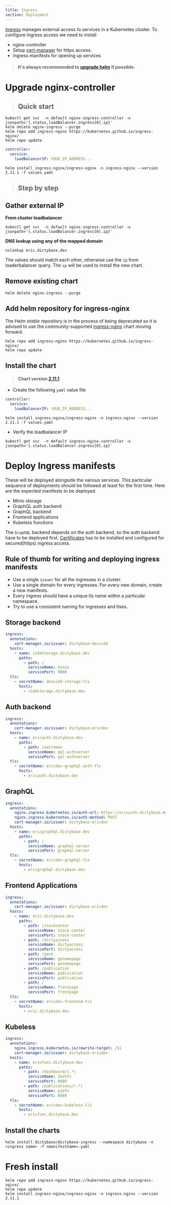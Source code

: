 ```yaml
---
title: Ingress
section: Deployment
---
```


[Ingress](https://kubernetes.io/docs/concepts/services-networking/ingress/#what-is-ingress)
manages external access to services in a Kubernetes cluster. To configure Ingress access we need to install

- nginx-controller
- Setup [cert-manager](/deployment/certificate) for https access.
- ingress manifests for opening up services

> #### It's always recommended to [upgrade helm](/deployment/helm) if possible.

# Upgrade nginx-controller

> ## Quick start

```shell
kubectl get svc  -n default nginx-ingress-controller -o jsonpath='{.status.loadBalancer.ingress[0].ip}'
helm delete nginx-ingress --purge
helm repo add ingress-nginx https://kubernetes.github.io/ingress-nginx/
helm repo update
```

```yaml
controller:
  service:
    loadBalancerIP: YOUR_IP_ADDRESS...
```

```shell
helm install ingress-nginx/ingress-nginx -n ingress-nginx --version 2.11.1 -f values.yaml
```

> ## Step by step

## Gather external IP

**From cluster loadbalancer**

```shell
kubectl get svc  -n default nginx-ingress-controller -o jsonpath='{.status.loadBalancer.ingress[0].ip}'
```

**DNS lookup using any of the mapped domain**

```shell
nslookup eric.dictybase.dev
```

The values should match each other, otherwise use the `ip` from loaderbalancer query. The `ip` will be
used to install the new chart.

## Remove existing chart

```shell
helm delete nginx-ingress --purge
```

## Add helm repository for ingress-nginx

The Helm _stable_ repository is in the process of being deprecated so it is advised to use the
community-supported [ingress-nginx](https://github.com/kubernetes/ingress-nginx) chart moving forward.

```shell
helm repo add ingress-nginx https://kubernetes.github.io/ingress-nginx/
helm repo update
```

## Install the chart

> #### Chart version [2.11.1](https://github.com/kubernetes/ingress-nginx/releases/tag/ingress-nginx-2.11.1)

- Create the following `yaml` value file

```yaml
controller:
  service:
    loadBalancerIP: YOUR_IP_ADDRESS...
```

```shell
helm install ingress-nginx/ingress-nginx -n ingress-nginx --version 2.11.1 -f values.yaml
```

- Verify the loadbalancer IP

```shell
kubectl get svc  -n default ingress-nginx-controller -o jsonpath='{.status.loadBalancer.ingress[0].ip}'
```

# Deploy Ingress manifests

These will be deployed alongside the various services. This particular sequence
of deployments should be followed at least for the first time. Here are the
expected manifests to be deployed.

- Minio storage
- GraphQL auth backend
- GraphQL backend
- Frontend applications
- Kubeless functions

The `GraphQL` backend depends on the auth backend, so the auth backend have to be deployed first. [Certificates](/deployment/certificate) has to be installed and configured for secured(https) ingress access.

## Rule of thumb for writing and deploying ingress manifests
- Use a single `issuer` for all the ingresses in a cluster.
- Use a single domain for every ingresses. For every new domain, create a new manifests.
- Every ingress should have a unique tls name within a particular namespace.
- Try to use a consistent naming for ingresses and tlses.

## Storage backend
```yaml
ingress:
  annotations:
    cert-manager.io/issuer: dictybase-devsidd
  hosts:
    - name: siddstorage.dictybase.dev
      paths:
        - path: /
          serviceName: minio
          servicePort: 9000
  tls:
    - secretName: devsidd-storage-tls
      hosts:
        - siddstorage.dictybase.dev
```
## Auth backend
```yaml
ingress:
  annotations:
    cert-manager.io/issuer: dictybase-ericdev
  hosts:
    - name: ericauth.dictybase.dev
      paths:
        - path: /watchmen
          serviceName: gql-authserver
          servicePort: gql-authserver
  tls:
    - secretName: ericdev-graphql-auth-tls
      hosts:
        - ericauth.dictybase.dev
```

## GraphQL
```yaml
ingress:
  annotations:
    nginx.ingress.kubernetes.io/auth-url: https://ericauth.dictybase.dev/watchmen
    nginx.ingress.kubernetes.io/auth-method: POST
    cert-manager.io/issuer: dictybase-ericdev
  hosts:
    - name: ericgraphql.dictybase.dev
      paths:
        - path: /
          serviceName: graphql-server
          servicePort: graphql-server
  tls:
    - secretName: ericdev-graphql-tls
      hosts:
        - ericgraphql.dictybase.dev
```
## Frontend Applications
```yaml
ingress:
  annotations:
    cert-manager.io/issuer: dictybase-ericdev
  hosts:
    - name: eric.dictybase.dev
      paths:
        - path: /stockcenter
          serviceName: stock-center
          servicePort: stock-center
        - path: /dictyaccess
          serviceName: dictyaccess
          servicePort: dictyaccess
        - path: /gene
          serviceName: genomepage
          servicePort: genomepage
        - path: /publication
          serviceName: publication
          servicePort: publication
        - path: /
          serviceName: frontpage
          servicePort: frontpage
  tls:
    - secretName: ericdev-frontend-tls
      hosts:
        - eric.dictybase.dev
```
## Kubeless
```yaml
ingress:
  annotations:
    nginx.ingress.kubernetes.io/rewrite-target: /$1
    cert-manager.io/issuer: dictybase-ericdev
  hosts:
    - name: ericfunc.dictybase.dev
      paths:
        - path: /dashboard/(.*)
          serviceName: dashfn
          servicePort: 8080
        - path: /publications/(.*)
          serviceName: pubfn
          servicePort: 8080
  tls:
    - secretName: ericdev-kubeless-tls
      hosts:
        - ericfunc.dictybase.dev
```

## Install the charts

```shell
helm install dictybase/dictybase-ingress --namespace dictybase -n <ingress name> -f <manifestname>.yaml
```

# Fresh install

```shell
helm repo add ingress-nginx https://kubernetes.github.io/ingress-nginx/
helm repo update
helm install ingress-nginx/ingress-nginx -n ingress-nginx --version 2.11.1
```
